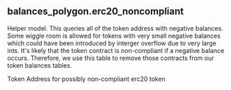 ## balances_polygon.erc20_noncompliant 
Helper model. This queries all of the token address with negative balances.  Some wiggle room is allowed for tokens with very small negative balances which could have been introduced by interger overflow due to very large ints.  It&#x27;s likely that the token contract is non-compliant if a negative balance occurs.  Therefore, we use this table to remove those contracts from our token balances tables.


<ParamField path="token_address">
Token Address for possibly non-compliant erc20 token
</ParamField>
